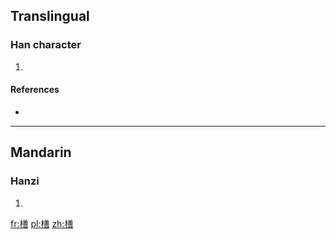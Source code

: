 ==Translingual==

===Han character===
{{Han char|rn=75|rad=木|as=12|sn=16|four=4896<sub>1</sub>|canj=木廿土口 (DTGR), 木廿廿口 (DTTR)}}

# {{defn|Han|sort=木12}}

====References====
* {{Han ref|kx=0553.070|dkj=15532|dj=0941.200|hdz=21295.060|uh=6A4F|ud=27215|bh=E9D2|bd=59858}}

----

==Mandarin==

===Hanzi===
{{cmn-hanzi|pin=[[zhǎn]] ([[zhan3]])|wg=chan<sup>3</sup>}}

# {{defn|lang=cmn|sort=木12}}

[[fr:橏]]
[[pl:橏]]
[[zh:橏]]